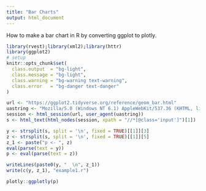 ```yaml
---
title: "Bar Charts"
output: html_document
---
```

How to make a bar chart in R by converting ggplot to plotly.

```r
library(rvest);library(xml2);library(httr)
library(ggplot2)
# setup
knitr::opts_chunk$set(
  class.output  = "bg-light",
  class.message = "bg-light",
  class.warning = "bg-warning text-warning",
  class.error   = "bg-danger text-danger"
)
```


```r
url <- "https://ggplot2.tidyverse.org/reference/geom_bar.html"
uastring <- "Mozilla/5.0 (Windows NT 6.1) AppleWebKit/537.36 (KHTML, like Gecko) Chrome/88.0.4324.190 Safari/537.36"
session <- html_session(url, user_agent(uastring))
s <- html_text(html_nodes(session, xpath = "//*[@class='input']")[1])
```

```r
y <- strsplit(s, split = '\n', fixed = TRUE)[[1]][3]
z <- strsplit(s, split = '\n', fixed = TRUE)[[1]][5]
z_1 <- paste("p <- ", z)
eval(parse(text = y))
p <- eval(parse(text = z))
```

```r
writeLines(paste0(y, "  \n", z_1))
write(c(y, z_1), "example1.r")
```

```r
plotly::ggplotly(p)
```